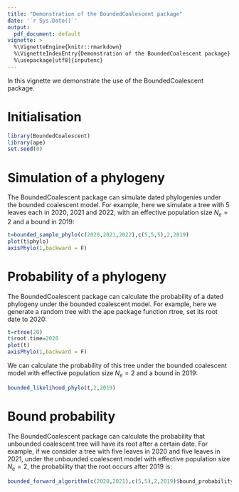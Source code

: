 ```yaml
---
title: "Demonstration of the BoundedCoalescent package"
date: '`r Sys.Date()`'
output:
  pdf_document: default
vignette: >
  %\VignetteEngine{knitr::rmarkdown}
  %\VignetteIndexEntry{Demonstration of the BoundedCoalescent package}
  %\usepackage[utf8]{inputenc}
---
```


In this vignette we demonstrate the use of the BoundedCoalescent package.

# Initialisation

```r
library(BoundedCoalescent)
library(ape)
set.seed(0)
```

# Simulation of a phylogeny


The BoundedCoalescent package can simulate dated phylogenies under the bounded coalescent model.
For example, here we simulate a tree with 5 leaves each in 2020, 2021 and 2022, with an effective population size $N_e=2$ and a bound in 2019:

```r
t=bounded_sample_phylo(c(2020,2021,2022),c(5,5,5),2,2019)
plot(t$phylo)
axisPhylo(1,backward = F)
```

# Probability of a phylogeny

The BoundedCoalescent package can calculate the probability of a dated phylogeny under the bounded coalescent model.
For example, here we generate a random tree with the ape package function rtree, set its root date to 2020:

```r
t=rtree(20)
t$root.time=2020
plot(t)
axisPhylo(1,backward = F)
```

We can calculate the probability of this tree under the bounded coalescent model with effective population size  $N_e=2$ and a bound in 2019:

```r
bounded_likelihood_phylo(t,2,2019)
```


# Bound probability

The BoundedCoalescent package can calculate the probability that unbounded coalescent tree will have its root after a certain date. For example, if we consider a tree with five leaves in 2020 and five leaves in 2021, under the unbounded coalescent model with effective population size $N_e=2$, the probability that the root occurs after 2019 is:

```r
bounded_forward_algorithm(c(2020,2021),c(5,5),2,2019)$bound_probability
```
